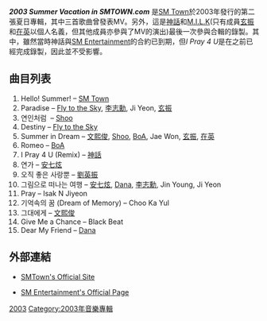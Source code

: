 {{Infobox album <!-- See Wikipedia:WikiProject_Albums -->
| name       = 2003 Summer Vacation in SMTOWN.com
| type       = 錄音室專輯
| longtype   = 
| artist     = [[SM_Town|SM Town]]
| cover      = 
| caption    = 
| released   = 2003年6月18日
| recorded   = 
| genre      = [[K-pop|K-pop]], [[R&B|R&B]], [[舞曲|舞曲]], bubblegum
| length     = 
| language   = [[韓語|韓語]]
| label      = [[SM_Entertainment|SM Entertainment]]
| producer   = 
| reviews    = 
| chronology = 
| prev_title = [[2002_Winter_Vacation_in_SMTown.com_–_My_Angel_My_Light|2002 Winter Vacation in SMTown.com – My Angel My Light]]
| prev_year  = 2002
| next_title = [[2003_Winter_Vacation_in_SMTOWN.com|2003 Winter Vacation in SMTOWN.com]]
| next_year  = 2003
| misc       = 
}}

'''''2003 Summer Vacation in SMTOWN.com''''' 是[[SM_Town|SM Town]]於2003年發行的第二張夏日專輯，其中三首歌曲曾發表MV。另外，這是[[神話_(組合)|神話]]和[[M.I.L.K|M.I.L.K]](只有成員[[徐玄振|玄振]]和[[朴喜本|在英]]以個人名義，但其他成員亦參與了MV的演出)最後一次參與合輯的錄製。其中，雖然當時神話與[[SM_Entertainment|SM Entertainment]]的合約已到期，但''I Pray 4 U''是在之前已經完成錄製，因此並不受影響。

== 曲目列表 ==
# Hello! Summer! – [[SM_Town|SM Town]]
# Paradise – [[Fly_to_the_Sky|Fly to the Sky]], [[李志勳|李志勳]], Ji Yeon, [[徐玄振|玄振]]
# 연인처럼  – [[Shoo|Shoo]]
# Destiny – [[Fly_to_the_Sky|Fly to the Sky]]
# Summer in Dream – [[文熙俊|文熙俊]], [[Shoo|Shoo]], [[BoA|BoA]], Jae Won, [[徐玄振|玄振]], [[朴喜本|在英]]
# Romeo – [[BoA|BoA]]
# I Pray 4 U (Remix) – [[神話_(組合)|神話]]
# 연가 – [[安七炫|安七炫]]
# 오직 좋은 사랑뿐 – [[劉英振|劉英振]]
# 그림으로 떠나는 여행 – [[安七炫|安七炫]], [[喜悅Dana|Dana]], [[李志勳|李志勳]], Jin Young, Ji Yeon
# Pray – Isak N Jiyeon
# 기억속의 꿈 (Dream of Memory) – Choo Ka Yul
# 그대에게 – [[文熙俊|文熙俊]]
# Give Me a Chance – Black Beat
# Dear My Friend – [[喜悅Dana|Dana]]

== 外部連結 ==
* {{ko icon}} [https://web.archive.org/web/20110416074618/http://star.ilikepop.com/starhome/smtown/ SMTown's Official Site]
* {{ko icon}} [http://www.smtown.com/ SM Entertainment's Official Page]{{Wayback|url=http://www.smtown.com/ |date=20060424164456 }}

[[Category:SM_Town音樂專輯|2003]]
[[Category:2003年音樂專輯|Category:2003年音樂專輯]]